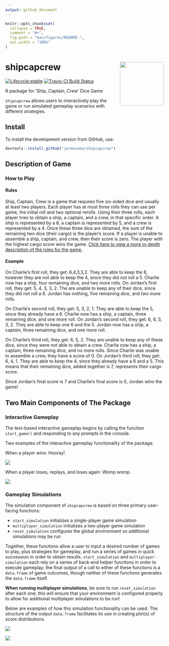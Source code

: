 ```yaml
---
output: github_document
---
```


<!-- README.md is generated from README.Rmd. Please edit that file -->

```r
knitr::opts_chunk$set(
  collapse = TRUE,
  comment = "#>",
  fig.path = "man/figures/README-",
  out.width = "100%"
)
```
# shipcapcrew <img src='hexsticker.png' align="right" height="139" /></a>

  <!-- badges: start -->
  [![Lifecycle:stable](https://img.shields.io/badge/lifecycle-stable-green.svg)](https://www.tidyverse.org/lifecycle/#experimental)
  [![Travis-CI Build Status](https://travis-ci.org/jormacmoo/shipcapcrew.svg?branch=master)](https://travis-ci.org/jormacmoo/shipcapcrew)
  <!-- badges: end -->
  
R package for 'Ship, Captain, Crew' Dice Game

`shipcapcrew` allows users to interactively play the game or run simulated gameplay scenarios with different strategies.

## Install

To install the development version from GitHub, use:

```r
devtools::install_github("jormacmoo/shipcapcrew")
```

## Description of Game

### How to Play

#### Rules

Ship, Captain, Crew is a game that requires five six-sided dice and usually at least two players. Each player has at most three rolls they can use per game, the initial roll and two optional rerolls. Using their three rolls, each player tries to obtain a ship, a captain, and a crew, in that specific order. A ship is represented by a 6, a captain is represented by 5, and a crew is represented by a 4. Once these three dice are obtained, the sum of the remaining two dice (their cargo) is the player's score. If a player is unable to assemble a ship, captain, and crew, then their score is zero. The player with the highest cargo score wins the game. [Click here to view a more in-depth description of the rules for the game.](https://www.dicegamedepot.com/ship-captain-and-crew-dice-game-rules/)

#### Example

On Charlie's first roll, they get: 6,4,3,3,2. They are able to keep the 6, however they are not able to keep the 4, since they did not roll a 5. Charlie now has a ship, four remaining dice, and two more rolls. On Jordan's first roll, they get: 5, 4, 3, 3, 2. The are unable to keep any of their dice, since they did not roll a 6. Jordan has nothing, five remaining dice, and two more rolls.

On Charlie's second roll, they get: 5, 3, 2, 1. They are able to keep the 5, since they already have a 6. Charlie now has a ship, a captain, three remaining dice, and one more roll. On Jordan's second roll, they get: 6, 6, 5, 3, 2. They are able to keep one 6 and the 5. Jordan now has a ship, a captain, three remaining dice, and one more roll.

On Charlie's third roll, they get: 6, 5, 2. They are unable to keep any of these dice, since they were not able to obtain a crew. Charlie now has a ship, a captain, three remaining dice, and no more rolls. Since Charlie was unable to assemble a crew, they have a score of 0. On Jordan's third roll, they get: 6, 4, 1. They are able to keep the 4, since they already have a 6 and a 5. This means that their remaining dice, added together is 7, represents their cargo score. 

Since Jordan's final score is 7 and Charlie's final score is 0, Jordan wins the game!

## Two Main Components of The Package

### Interactive Gameplay

The text-based interactive gameplay begins by calling the function `start_game()` and responding to any prompts in the console.

Two examples of the interactive gameplay functionality of the package: 

When a player wins: Hooray!

![](winning_game.gif)

When a player loses, replays, and loses again: Womp womp.

![](losing_game.gif)

### Gameplay Simulations

The simulation component of `shipcapcrew` is based on three primary user-facing functions:

* `start_simulation` initializes a single-player game simulation
* `multiplayer_simulation` initializes a two-player game simulation
* `reset_simulation` configures the global environment so additional simulations may be run

Together, these functions allow a user to input a desired number of games to play, plus strategies for gameplay, and run a series of games in quick succession in order to obtain results. `start_simulation` and `multiplayer-simulation` each rely on a series of back-end helper functions in order to execute gameplay; the final output of a call to either of these functions is a `data.frame` of game outcomes, though neither of these functions generates the `data.frame` itself. 

**When running multiplayer simulations**, be sure to run `reset_simulation` after each one; this will ensure that your environment is configured properly to allow for additional multiplayer simulations to be run!

Below are examples of how this simulation functionality can be used. The structure of the output `data.frame` facilitates its use in creating plot(s) of score distributions. 

![](strgamecard.png)

![](greedyhist.png)
